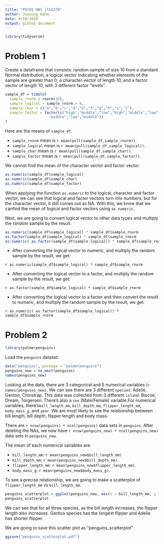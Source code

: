 ```yaml
---
title: "P8105 HW1 jlh2270"
author: Juyoung Hahm
date: 9/18/2020
output: github_document
---
```

```r
library(tidyverse)
```

# Problem 1

Create a dataframe that consists: random sample of size 10 from a standard Normal distribution, a logical vector indicating whether elements of the sample are greater than 0, a character vector of length 10, and a factor vector of length 10, with 3 different factor “levels”.
```r
sample_df = tibble(
  sample_rnorm = rnorm(10),
  sample_logical = sample_rnorm > 0,
  sample_char = c("a","b","c","d","e","f","g","h","i","j"),
  sample_factor = factor(c("high","middle","low","high","middle","low","high",
                    "middle","low","middle"))
)
```
Here are the means of `sample_df`.

* `sample_rnorm` mean is `r mean(pull(sample_df,sample_rnorm))`.
* `sample_logical` mean is `r mean(pull(sample_df,sample_logical))`.
* `sample_char` mean is `r mean(pull(sample_df,sample_char))`.
* `sample_factor` mean is `r mean(pull(sample_df,sample_factor))`.

We cannot find the mean of the character vector and factor vector. 

```r
as.numeric(sample_df$sample_logical)
as.numeric(sample_df$sample_char)
as.numeric(sample_df$sample_factor)
```
When applying the function `as.numeric` to the logical, character and factor vector, we can see that  logical and factor vectors turn into numbers, but for the character vector, it still comes out as NA. With this, we know that we canfind the mean of logical and factor vectors using `as.numeric`. 

Next, we are going to convert logical vector to other data types and  multiply the random sample by the result.
```r
as.numeric(sample_df$sample_logical) * sample_df$sample_rnorm
as.factor(sample_df$sample_logical) * sample_df$sample_rnorm
as.numeric( as.factor(sample_df$sample_logical)) * sample_df$sample_rnorm
```
* After converting the logical vector to numeric, and multiply the random sample by the result, we get: 

`r as.numeric(sample_df$sample_logical) * sample_df$sample_rnorm`

* After converting the logical vector to a factor, and multiply the random sample by the result, we get: 

`r as.factor(sample_df$sample_logical) * sample_df$sample_rnorm`

* After converting the logical vector to a factor and then convert the result to numeric, and multiply the random sample by the result, we get: 

`r as.numeric( as.factor(sample_df$sample_logical)) * sample_df$sample_rnorm`


# Problem 2
```r
library(palmerpenguins)
```

Load the `penguins` dataset:

```r
data("penguins", package = "palmerpenguins")
penguins_new = na.omit(penguins)
names(penguins_new)
```
Looking at the data, there are 3 categorical and 5 numerical variables (`r names(penguins_new)`. We can see there are 3 different `species`: Adelie, Gentoo, Chinstrap. This data was collected from 3 different `island`: Biscoe, Dream, Torgersen. There's also a `sex` (Male/Female) variable.For numerical variables, there's`bill_length_mm`, `bill_depth_mm`, `flipper_length_mm`, `body_mass_g`, and `year`. We are most likely to see the relationship between  bill length, bill depth, flipper length and body mass.

There are `r nrow(penguins) * ncol(penguins)` data sets in `penguins`. After deleting the NAs, we now have `r nrow(penguins_new) * ncol(penguins_new)` data sets in `penguins_new`. 

The mean of each numerical variables are:

* `bill_length_mm`: `r mean(penguins_new$bill_length_mm)`
* `bill_depth_mm`: `r mean(penguins_new$bill_depth_mm)`. 
* `flipper_length_mm`: `r mean(penguins_new$flipper_length_mm)`. 
* `body_mass_g`: `r mean(penguins_new$body_mass_g)`. 

To see a precise relationship, we are going to make a scatterplot of `flipper_length_mm` vs `bill_length_mm `.
```r
penguins_scatterplot = ggplot(penguins_new, aes(x = bill_length_mm, y = flipper_length_mm, color = species))  + labs(y = "Flipper length (mm)", x = "Bill length (mm)", title = "Flipper and bill length of three species of penguins") + geom_point()
penguins_scatterplot
```
We can see that for all three species, as the bill length increases, the flipper length also increases. Gentoo species has the longest flipper and Adelie has shorter flipper.


We are going to save this scatter plot as "penguins_scatterplot"
```r
ggsave("penguins_scatterplot.pdf")
```

